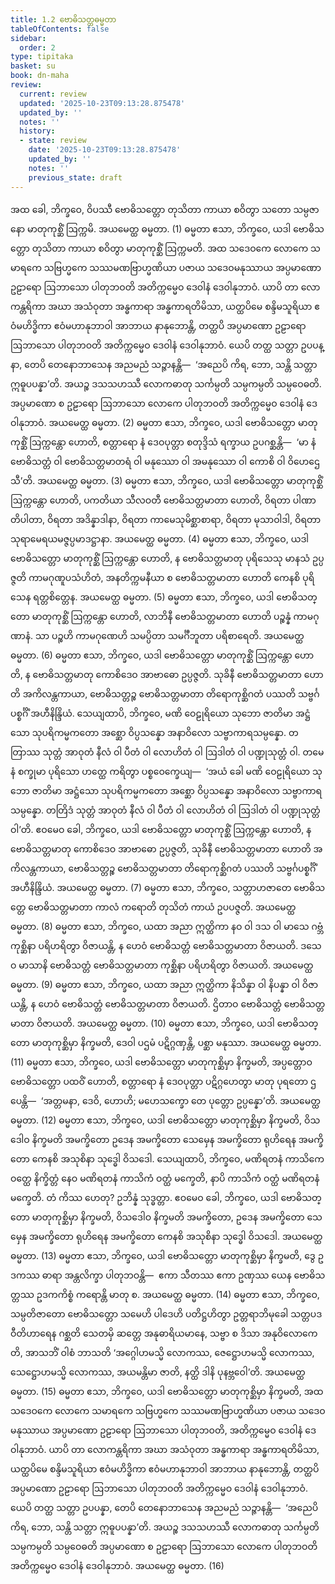 ```yaml
---
title: 1.2 ဗောဓိသတ္တဓမ္မတာ
tableOfContents: false
sidebar:
  order: 2
type: tipitaka
basket: su
book: dn-maha
review:
  current: review
  updated: '2025-10-23T09:13:28.875478'
  updated_by: ''
  notes: ''
  history:
  - state: review
    date: '2025-10-23T09:13:28.875478'
    updated_by: ''
    notes: ''
    previous_state: draft
---
```



<ReviewStatus review={frontmatter.review} showDetails={true} />

<HypothesisAnnotation frontmatter={frontmatter} />

<DynamicBreadcrumb />

<Division number="17" book="dn-maha" e="ch" v="7" p="10">

<Paragraph number="34" book="dn-maha">
အထ ခေါ, ဘိက္ခဝေ, ဝိပဿီ ဗောဓိသတ္တော တုသိတာ ကာယာ စဝိတွာ သတော သမ္ပဇာနော မာတုကုစ္ဆိံ ဩက္ကမိ. အယမေတ္ထ ဓမ္မတာ. (1)
</Paragraph>

</Division>
<Division number="18" book="dn-maha" e="ch" v="7" p="10">

<Paragraph number="35" book="dn-maha">
ဓမ္မတာ ဧသာ, ဘိက္ခဝေ, ယဒါ ဗောဓိသတ္တော တုသိတာ ကာယာ စဝိတွာ မာတုကုစ္ဆိံ ဩက္ကမတိ. အထ သဒေဝကေ လောကေ သမာရကေ သဗြဟ္မကေ သဿမဏဗြာဟ္မဏိယာ ပဇာယ သဒေဝမနုဿာယ အပ္ပမာဏော ဥဠာရော ဩဘာသော ပါတုဘဝတိ အတိက္ကမ္မေဝ ဒေဝါနံ ဒေဝါနုဘာဝံ. ယာပိ တာ လောကန္တရိကာ အဃာ အသံဝုတာ အန္ဓကာရာ အန္ဓကာရတိမိသာ, ယတ္ထပိမေ စန္ဒိမသူရိယာ ဧဝံမဟိဒ္ဓိကာ ဧဝံမဟာနုဘာဝါ အာဘာယ နာနုဘောန္တိ, တတ္ထပိ အပ္ပမာဏော ဥဠာရော ဩဘာသော ပါတုဘဝတိ အတိက္ကမ္မေဝ ဒေဝါနံ ဒေဝါနုဘာဝံ. ယေပိ တတ္ထ သတ္တာ ဥပပန္နာ, တေပိ တေနောဘာသေန အညမညံ သဉ္ဇာနန္တိ—  ‘အညေပိ ကိရ, ဘော, သန္တိ သတ္တာ ဣဓူပပန္နာ’တိ. အယဉ္စ ဒသသဟဿီ လောကဓာတု သင်္ကမ္ပတိ သမ္ပကမ္ပတိ သမ္ပဝေဓတိ. အပ္ပမာဏော စ ဥဠာရော ဩဘာသော လောကေ ပါတုဘဝတိ အတိက္ကမ္မေဝ ဒေဝါနံ ဒေဝါနုဘာဝံ. အယမေတ္ထ ဓမ္မတာ. (2)
</Paragraph>

</Division>
<Division number="19" book="dn-maha" e="ch" v="7" p="11">

<Paragraph number="36" book="dn-maha">
ဓမ္မတာ ဧသာ, ဘိက္ခဝေ, ယဒါ ဗောဓိသတ္တော မာတုကုစ္ဆိံ ဩက္ကန္တော ဟောတိ, စတ္တာရော နံ ဒေဝပုတ္တာ စတုဒ္ဒိသံ ရက္ခာယ ဥပဂစ္ဆန္တိ—  ‘မာ နံ ဗောဓိသတ္တံ ဝါ ဗောဓိသတ္တမာတရံ ဝါ မနုဿော ဝါ အမနုဿော ဝါ ကောစိ ဝါ ဝိဟေဌေသီ’တိ. အယမေတ္ထ ဓမ္မတာ. (3)
</Paragraph>

</Division>
<Division number="20" book="dn-maha" e="ch" v="7" p="11">

<Paragraph number="37" book="dn-maha">
ဓမ္မတာ ဧသာ, ဘိက္ခဝေ, ယဒါ ဗောဓိသတ္တော မာတုကုစ္ဆိံ ဩက္ကန္တော ဟောတိ, ပကတိယာ သီလဝတီ ဗောဓိသတ္တမာတာ ဟောတိ, ဝိရတာ ပါဏာတိပါတာ, ဝိရတာ အဒိန္နာဒါနာ, ဝိရတာ ကာမေသုမိစ္ဆာစာရာ, ဝိရတာ မုသာဝါဒါ, ဝိရတာ သုရာမေရယမဇ္ဇပ္ပမာဒဋ္ဌာနာ. အယမေတ္ထ ဓမ္မတာ. (4)
</Paragraph>

</Division>
<Division number="21" book="dn-maha" e="ch" v="7" p="11">

<Paragraph number="38" book="dn-maha">
ဓမ္မတာ ဧသာ, ဘိက္ခဝေ, ယဒါ ဗောဓိသတ္တော မာတုကုစ္ဆိံ ဩက္ကန္တော ဟောတိ, န ဗောဓိသတ္တမာတု ပုရိသေသု မာနသံ ဥပ္ပဇ္ဇတိ ကာမဂုဏူပသံဟိတံ, အနတိက္ကမနီယာ စ ဗောဓိသတ္တမာတာ ဟောတိ ကေနစိ ပုရိသေန ရတ္တစိတ္တေန. အယမေတ္ထ ဓမ္မတာ. (5)
</Paragraph>

</Division>
<Division number="22" book="dn-maha" e="ch" v="7" p="11">

<Paragraph number="39" book="dn-maha">
ဓမ္မတာ ဧသာ, ဘိက္ခဝေ, ယဒါ ဗောဓိသတ္တော မာတုကုစ္ဆိံ ဩက္ကန္တော ဟောတိ, လာဘိနီ ဗောဓိသတ္တမာတာ ဟောတိ ပဉ္စန္နံ ကာမဂုဏာနံ. သာ ပဉ္စဟိ ကာမဂုဏေဟိ သမပ္ပိတာ သမင်္ဂီဘူတာ ပရိစာရေတိ. အယမေတ္ထ ဓမ္မတာ. (6)
</Paragraph>

</Division>
<Division number="23" book="dn-maha" e="ch" v="7" p="11">

<Paragraph number="40" book="dn-maha">
ဓမ္မတာ ဧသာ, ဘိက္ခဝေ, ယဒါ ဗောဓိသတ္တော မာတုကုစ္ဆိံ ဩက္ကန္တော ဟောတိ, န ဗောဓိသတ္တမာတု ကောစိဒေဝ အာဗာဓော ဥပ္ပဇ္ဇတိ. သုခိနီ ဗောဓိသတ္တမာတာ ဟောတိ အကိလန္တကာယာ, ဗောဓိသတ္တဉ္စ ဗောဓိသတ္တမာတာ တိရောကုစ္ဆိဂတံ ပဿတိ သဗ္ဗင်္ဂပစ္စင်္ဂိံ အဟီနိန္ဒြိယံ. သေယျထာပိ, ဘိက္ခဝေ, မဏိ ဝေဠုရိယော သုဘော ဇာတိမာ အဋ္ဌံသော သုပရိကမ္မကတော အစ္ဆော ဝိပ္ပသန္နော အနာဝိလော သဗ္ဗာကာရသမ္ပန္နော. တတြာဿ သုတ္တံ အာဝုတံ နီလံ ဝါ ပီတံ ဝါ လောဟိတံ ဝါ ဩဒါတံ ဝါ ပဏ္ဍုသုတ္တံ ဝါ. တမေနံ စက္ခုမာ ပုရိသော ဟတ္ထေ ကရိတွာ ပစ္စဝေက္ခေယျ—  ‘အယံ ခေါ မဏိ ဝေဠုရိယော သုဘော ဇာတိမာ အဋ္ဌံသော သုပရိကမ္မကတော အစ္ဆော ဝိပ္ပသန္နော အနာဝိလော သဗ္ဗာကာရသမ္ပန္နော. တတြိဒံ သုတ္တံ အာဝုတံ နီလံ ဝါ ပီတံ ဝါ လောဟိတံ ဝါ ဩဒါတံ ဝါ ပဏ္ဍုသုတ္တံ ဝါ’တိ. ဧဝမေဝ ခေါ, ဘိက္ခဝေ, ယဒါ ဗောဓိသတ္တော မာတုကုစ္ဆိံ ဩက္ကန္တော ဟောတိ, န ဗောဓိသတ္တမာတု ကောစိဒေဝ အာဗာဓော ဥပ္ပဇ္ဇတိ, သုခိနီ ဗောဓိသတ္တမာတာ ဟောတိ အကိလန္တကာယာ, ဗောဓိသတ္တဉ္စ ဗောဓိသတ္တမာတာ တိရောကုစ္ဆိဂတံ ပဿတိ သဗ္ဗင်္ဂပစ္စင်္ဂိံ အဟီနိန္ဒြိယံ. အယမေတ္ထ ဓမ္မတာ. (7)
</Paragraph>

</Division>
<Division number="24" book="dn-maha" e="ch" v="7" p="12">

<Paragraph number="41" book="dn-maha">
ဓမ္မတာ ဧသာ, ဘိက္ခဝေ, သတ္တာဟဇာတေ ဗောဓိသတ္တေ ဗောဓိသတ္တမာတာ ကာလံ ကရောတိ တုသိတံ ကာယံ ဥပပဇ္ဇတိ. အယမေတ္ထ ဓမ္မတာ. (8)
</Paragraph>

</Division>
<Division number="25" book="dn-maha" e="ch" v="7" p="12">

<Paragraph number="42" book="dn-maha">
ဓမ္မတာ ဧသာ, ဘိက္ခဝေ, ယထာ အညာ ဣတ္ထိကာ နဝ ဝါ ဒသ ဝါ မာသေ ဂဗ္ဘံ ကုစ္ဆိနာ ပရိဟရိတွာ ဝိဇာယန္တိ, န ဟေဝံ ဗောဓိသတ္တံ ဗောဓိသတ္တမာတာ ဝိဇာယတိ. ဒသေဝ မာသာနိ ဗောဓိသတ္တံ ဗောဓိသတ္တမာတာ ကုစ္ဆိနာ ပရိဟရိတွာ ဝိဇာယတိ. အယမေတ္ထ ဓမ္မတာ. (9)
</Paragraph>

</Division>
<Division number="26" book="dn-maha" e="ch" v="7" p="12">

<Paragraph number="43" book="dn-maha">
ဓမ္မတာ ဧသာ, ဘိက္ခဝေ, ယထာ အညာ ဣတ္ထိကာ နိသိန္နာ ဝါ နိပန္နာ ဝါ ဝိဇာယန္တိ, န ဟေဝံ ဗောဓိသတ္တံ ဗောဓိသတ္တမာတာ ဝိဇာယတိ. ဌိတာဝ ဗောဓိသတ္တံ ဗောဓိသတ္တမာတာ ဝိဇာယတိ. အယမေတ္ထ ဓမ္မတာ. (10)
</Paragraph>

</Division>
<Division number="27" book="dn-maha" e="ch" v="7" p="12">

<Paragraph number="44" book="dn-maha">
ဓမ္မတာ ဧသာ, ဘိက္ခဝေ, ယဒါ ဗောဓိသတ္တော မာတုကုစ္ဆိမှာ နိက္ခမတိ, ဒေဝါ ပဌမံ ပဋိဂ္ဂဏှန္တိ, ပစ္ဆာ မနုဿာ. အယမေတ္ထ ဓမ္မတာ. (11)
</Paragraph>

</Division>
<Division number="28" book="dn-maha" e="ch" v="7" p="12">

<Paragraph number="45" book="dn-maha">
ဓမ္မတာ ဧသာ, ဘိက္ခဝေ, ယဒါ ဗောဓိသတ္တော မာတုကုစ္ဆိမှာ နိက္ခမတိ, အပ္ပတ္တောဝ ဗောဓိသတ္တော ပထဝိံ ဟောတိ, စတ္တာရော နံ ဒေဝပုတ္တာ ပဋိဂ္ဂဟေတွာ မာတု ပုရတော ဌပေန္တိ—  ‘အတ္တမနာ, ဒေဝိ, ဟောဟိ; မဟေသက္ခော တေ ပုတ္တော ဥပ္ပန္နော’တိ. အယမေတ္ထ ဓမ္မတာ. (12)
</Paragraph>

</Division>
<Division number="29" book="dn-maha" e="ch" v="7" p="12">

<Paragraph number="46" book="dn-maha">
ဓမ္မတာ ဧသာ, ဘိက္ခဝေ, ယဒါ ဗောဓိသတ္တော မာတုကုစ္ဆိမှာ နိက္ခမတိ, ဝိသဒေါဝ နိက္ခမတိ အမက္ခိတော ဥဒေန အမက္ခိတော သေမှေန အမက္ခိတော ရုဟိရေန အမက္ခိတော ကေနစိ အသုစိနာ သုဒ္ဓေါ ဝိသဒေါ. သေယျထာပိ, ဘိက္ခဝေ, မဏိရတနံ ကာသိကေ ဝတ္ထေ နိက္ခိတ္တံ နေဝ မဏိရတနံ ကာသိကံ ဝတ္ထံ မက္ခေတိ, နာပိ ကာသိကံ ဝတ္ထံ မဏိရတနံ မက္ခေတိ. တံ ကိဿ ဟေတု? ဥဘိန္နံ သုဒ္ဓတ္တာ. ဧဝမေဝ ခေါ, ဘိက္ခဝေ, ယဒါ ဗောဓိသတ္တော မာတုကုစ္ဆိမှာ နိက္ခမတိ, ဝိသဒေါဝ နိက္ခမတိ အမက္ခိတော, ဥဒေန အမက္ခိတော သေမှေန အမက္ခိတော ရုဟိရေန အမက္ခိတော ကေနစိ အသုစိနာ သုဒ္ဓေါ ဝိသဒေါ. အယမေတ္ထ ဓမ္မတာ. (13)
</Paragraph>

</Division>
<Division number="30" book="dn-maha" e="ch" v="7" p="13">

<Paragraph number="47" book="dn-maha">
ဓမ္မတာ ဧသာ, ဘိက္ခဝေ, ယဒါ ဗောဓိသတ္တော မာတုကုစ္ဆိမှာ နိက္ခမတိ, ဒွေ ဥဒကဿ ဓာရာ အန္တလိက္ခာ ပါတုဘဝန္တိ—  ဧကာ သီတဿ ဧကာ ဥဏှဿ ယေန ဗောဓိသတ္တဿ ဥဒကကိစ္စံ ကရောန္တိ မာတု စ. အယမေတ္ထ ဓမ္မတာ. (14)
</Paragraph>

</Division>
<Division number="31" book="dn-maha" e="ch" v="7" p="13">

<Paragraph number="48" book="dn-maha">
ဓမ္မတာ ဧသာ, ဘိက္ခဝေ, သမ္ပတိဇာတော ဗောဓိသတ္တော သမေဟိ ပါဒေဟိ ပတိဋ္ဌဟိတွာ ဥတ္တရာဘိမုခေါ သတ္တပဒဝီတိဟာရေန ဂစ္ဆတိ သေတမှိ ဆတ္တေ အနုဓာရိယမာနေ, သဗ္ဗာ စ ဒိသာ အနုဝိလောကေတိ, အာသဘိံ ဝါစံ ဘာသတိ ‘အဂ္ဂေါဟမသ္မိ လောကဿ, ဇေဋ္ဌောဟမသ္မိ လောကဿ, သေဋ္ဌောဟမသ္မိ လောကဿ, အယမန္တိမာ ဇာတိ, နတ္ထိ ဒါနိ ပုနဗ္ဘဝေါ’တိ. အယမေတ္ထ ဓမ္မတာ. (15)
</Paragraph>

</Division>
<Division number="32" book="dn-maha" e="ch" v="7" p="13">

<Paragraph number="49" book="dn-maha">
ဓမ္မတာ ဧသာ, ဘိက္ခဝေ, ယဒါ ဗောဓိသတ္တော မာတုကုစ္ဆိမှာ နိက္ခမတိ, အထ သဒေဝကေ လောကေ သမာရကေ သဗြဟ္မကေ သဿမဏဗြာဟ္မဏိယာ ပဇာယ သဒေဝမနုဿာယ အပ္ပမာဏော ဥဠာရော ဩဘာသော ပါတုဘဝတိ, အတိက္ကမ္မေဝ ဒေဝါနံ ဒေဝါနုဘာဝံ. ယာပိ တာ လောကန္တရိကာ အဃာ အသံဝုတာ အန္ဓကာရာ အန္ဓကာရတိမိသာ, ယတ္ထပိမေ စန္ဒိမသူရိယာ ဧဝံမဟိဒ္ဓိကာ ဧဝံမဟာနုဘာဝါ အာဘာယ နာနုဘောန္တိ, တတ္ထပိ အပ္ပမာဏော ဥဠာရော ဩဘာသော ပါတုဘဝတိ အတိက္ကမ္မေဝ ဒေဝါနံ ဒေဝါနုဘာဝံ. ယေပိ တတ္ထ သတ္တာ ဥပပန္နာ, တေပိ တေနောဘာသေန အညမညံ သဉ္ဇာနန္တိ—  ‘အညေပိ ကိရ, ဘော, သန္တိ သတ္တာ ဣဓူပပန္နာ’တိ. အယဉ္စ ဒသသဟဿီ လောကဓာတု သင်္ကမ္ပတိ သမ္ပကမ္ပတိ သမ္ပဝေဓတိ အပ္ပမာဏော စ ဥဠာရော ဩဘာသော လောကေ ပါတုဘဝတိ အတိက္ကမ္မေဝ ဒေဝါနံ ဒေဝါနုဘာဝံ. အယမေတ္ထ ဓမ္မတာ. (16)
</Paragraph>
</Division>